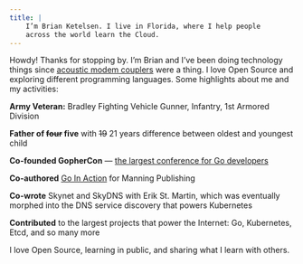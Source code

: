 ```yaml
---
title: |
    I’m Brian Ketelsen. I live in Florida, where I help people
    across the world learn the Cloud.
---
```

Howdy! Thanks for stopping by. I’m Brian and I’ve been doing technology
things since [acoustic modem couplers](https://en.wikipedia.org/wiki/Acoustic_coupler) were a thing.
I love Open Source and exploring different programming languages.
Some highlights about me and my activities:

**Army Veteran:** Bradley Fighting Vehicle Gunner, Infantry, 1st Armored Division

**Father of ~~four~~ five** with ~~19~~ 21 years difference between oldest and youngest child

**Co-founded GopherCon** — [the largest conference for Go developers](https://gophercon.com)

**Co-authored** [Go In Action](https://www.amazon.com/Go-Action-William-Kennedy/dp/1617291781) for Manning Publishing

**Co-wrote** Skynet and SkyDNS with Erik St. Martin, which was eventually morphed
into the DNS service discovery that powers Kubernetes

**Contributed** to the largest projects that power the Internet: Go, Kubernetes,
Etcd, and so many more

I love Open Source, learning in public, and sharing what I learn with others.